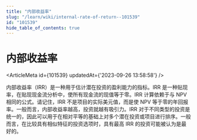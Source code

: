 ```yaml
---
title: "内部收益率"
slug: "/learn/wiki/internal-rate-of-return--101539"
id: "101539"
hide_table_of_contents: true
---
```



# 内部收益率

<ArticleMeta id={101539} updatedAt={'2023-09-26 13:58:58'} />
<div className='border-solid border-b border-t-0 my-4 border-[var(--ifm-color-gray-300)]' />

内部收益率（IRR）是一种用于估计潜在投资的盈利能力的指标。IRR 是一种贴现率，在贴现现金流分析中，使所有现金流的现值等于零。IRR 计算依赖于与 NPV 相同的公式。请记住，IRR 不是项目的实际美元值，而是使 NPV 等于零的年回报率。一般而言，内部收益率越高，投资就越有吸引力。IRR 对于不同类型的投资是统一的，因此可以用于在相对平等的基础上对多个潜在投资或项目进行排序。一般而言，在比较具有相似特征的投资选项时，具有最高 IRR 的投资可能被认为是最好的。
